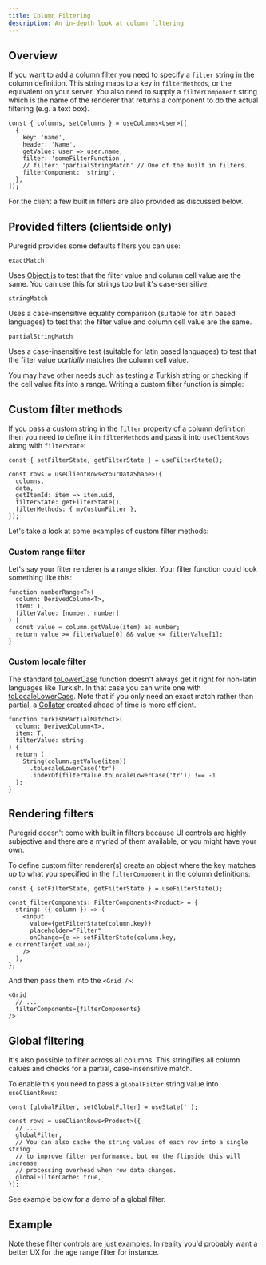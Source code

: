 ```yaml
---
title: Column Filtering
description: An in-depth look at column filtering
---
```



## Overview

If you want to add a column filter you need to specify a `filter` string in the column definition. This string maps to a key in `filterMethods`, or the equivalent on your server. You also need to supply a `filterComponent` string which is the name of the renderer that returns a component to do the actual filtering (e.g. a text box).

```ts:title=Specifying+a+column+filter
const { columns, setColumns } = useColumns<User>([
  {
    key: 'name',
    header: 'Name',
    getValue: user => user.name,
    filter: 'someFilterFunction',
    // filter: 'partialStringMatch' // One of the built in filters.
    filterComponent: 'string',
  },
]);
```

For the client a few built in filters are also provided as discussed below.

## Provided filters (clientside only)

Puregrid provides some defaults filters you can use:

`exactMatch`

Uses [Object.is](https://developer.mozilla.org/en-US/docs/Web/JavaScript/Reference/Global_Objects/Object/is) to test that the filter value and column cell value are the same. You can use this for strings too but it's case-sensitive.

`stringMatch`

Uses a case-insensitive equality comparison (suitable for latin based languages) to test that the filter value and column cell value are the same.

`partialStringMatch`

Uses a case-insensitive test (suitable for latin based languages) to test that the filter value _partially_ matches the column cell value.

You may have other needs such as testing a Turkish string or checking if the cell value fits into a range. Writing a custom filter function is simple:

## Custom filter methods

If you pass a custom string in the `filter` property of a column definition then you need to define it in `filterMethods` and pass it into `useClientRows` along with `filterState`:

```ts:title=Custom+range+filter
const { setFilterState, getFilterState } = useFilterState();

const rows = useClientRows<YourDataShape>({
  columns,
  data,
  getItemId: item => item.uid,
  filterState: getFilterState(),
  filterMethods: { myCustomFilter },
});
```

Let's take a look at some examples of custom filter methods:

### Custom range filter

Let's say your filter renderer is a range slider. Your filter function could look something like this:

```ts:title=Custom+range+filter
function numberRange<T>(
  column: DerivedColumn<T>,
  item: T,
  filterValue: [number, number]
) {
  const value = column.getValue(item) as number;
  return value >= filterValue[0] && value <= filterValue[1];
}
```

### Custom locale filter

The standard [toLowerCase](https://developer.mozilla.org/en-US/docs/Web/JavaScript/Reference/Global_Objects/String/toLowerCase) function doesn't always get it right for non-latin languages like Turkish. In that case you can write one with [toLocaleLowerCase](https://developer.mozilla.org/en-US/docs/Web/JavaScript/Reference/Global_Objects/String/toLocaleLowerCase). Note that if you only need an exact match rather than partial, a [Collator](https://developer.mozilla.org/en-US/docs/Web/JavaScript/Reference/Global_Objects/Intl/Collator) created ahead of time is more efficient.

```ts:title=Custom+Turkish+string+filter
function turkishPartialMatch<T>(
  column: DerivedColumn<T>,
  item: T,
  filterValue: string
) {
  return (
    String(column.getValue(item))
      .toLocaleLowerCase('tr')
      .indexOf(filterValue.toLocaleLowerCase('tr')) !== -1
  );
}
```

## Rendering filters

Puregrid doesn't come with built in filters because UI controls are highly subjective and there are a myriad of them available, or you might have your own.

To define custom filter renderer(s) create an object where the key matches up to what you specified in the `filterComponent` in the column definitions:

```ts:title=Defining+filter+renderers
const { setFilterState, getFilterState } = useFilterState();

const filterComponents: FilterComponents<Product> = {
  string: ({ column }) => (
    <input
      value={getFilterState(column.key)}
      placeholder="Filter"
      onChange={e => setFilterState(column.key, e.currentTarget.value)}
    />
  ),
};
```

And then pass them into the `<Grid />`:

```tsx:title=Pass+the+filter+renderers+into+the+Grid
<Grid
  // ...
  filterComponents={filterComponents}
/>
```

## Global filtering

It's also possible to filter across all columns. This stringifies all column calues and checks for a partial, case-insensitive match.

To enable this you need to pass a `globalFilter` string value into `useClientRows`:

```ts:title=Using+a+global+filter
const [globalFilter, setGlobalFilter] = useState('');

const rows = useClientRows<Product>({
  // ...
  globalFilter,
  // You can also cache the string values of each row into a single string
  // to improve filter performance, but on the flipside this will increase
  // processing overhead when row data changes.
  globalFilterCache: true,
});
```

See example below for a demo of a global filter.

## Example

<Showcase fileName="ColumnFiltering.tsx">
  <ColumnFiltering />
</Showcase>

Note these filter controls are just examples. In reality you'd probably want a better UX for the age range filter for instance.
